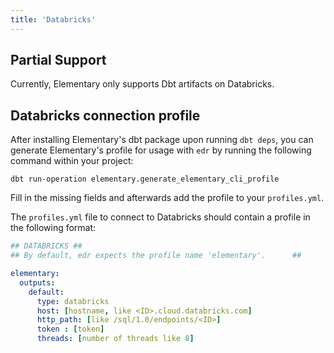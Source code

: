```yaml
---
title: 'Databricks'
---
```


## Partial Support

Currently, Elementary only supports Dbt artifacts on Databricks.


## Databricks connection profile

After installing Elementary's dbt package upon running `dbt deps`,
you can generate Elementary's profile for usage with `edr` by running the following command within your project:
```shell
dbt run-operation elementary.generate_elementary_cli_profile
```

Fill in the missing fields and afterwards add the profile to your `profiles.yml`.

The `profiles.yml` file to connect to Databricks should contain a profile in the following format:

```yml Redshift
## DATABRICKS ##
## By default, edr expects the profile name 'elementary'.      ##

elementary:
  outputs:
    default:
      type: databricks
      host: [hostname, like <ID>.cloud.databricks.com]
      http_path: [like /sql/1.0/endpoints/<ID>]
      token : [token]
      threads: [number of threads like 8]
```
